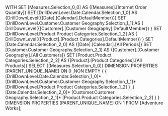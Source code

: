 WITH 
  SET [Measures.Selection_0_0] AS 
    {[Measures].[Internet Order Quantity]} 
  SET [DrillDownLevel.Date.Calendar.Selection_1_0] AS 
    {DrillDownLevel({[Date].[Calendar].DefaultMember})} 
  SET [DrillDownLevel.Customer.Customer Geography.Selection_1_1] AS 
    {
      DrillDownLevel({[Customer].[Customer Geography].DefaultMember})
    } 
  SET [DrillDownLevel.Product.Product Categories.Selection_1_2] AS 
    {
      DrillDownLevel({[Product].[Product Categories].DefaultMember})
    } 
  SET [Date.Calendar.Selection_2_0] AS 
    {[Date].[Calendar].[All Periods]} 
  SET [Customer.Customer Geography.Selection_2_1] AS 
    {[Customer].[Customer Geography].[All Customers]} 
  SET [Product.Product Categories.Selection_2_2] AS 
    {[Product].[Product Categories].[All Products]} 
SELECT 
  {[Measures.Selection_0_0]}
  DIMENSION PROPERTIES [PARENT_UNIQUE_NAME]  ON 0
 ,NON EMPTY 
    {
      {
          [DrillDownLevel.Date.Calendar.Selection_1_0]*
          [DrillDownLevel.Customer.Customer Geography.Selection_1_1]*
          [DrillDownLevel.Product.Product Categories.Selection_1_2]
      }
     ,{
          [Date.Calendar.Selection_2_0]*
          [Customer.Customer Geography.Selection_2_1]*
          [Product.Product Categories.Selection_2_2]
      }
    }
  DIMENSION PROPERTIES [PARENT_UNIQUE_NAME]  ON 1
FROM [Adventure Works];
